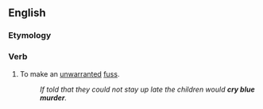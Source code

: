 ==English==

===Etymology===
{{rfe|en}}

===Verb===
{{en-verb|cries blue murder|crying blue murder|cried blue murder}}

# To make an [[unwarranted]] [[fuss]].
#: ''If told that they could not stay up late the children would '''cry blue murder'''.''